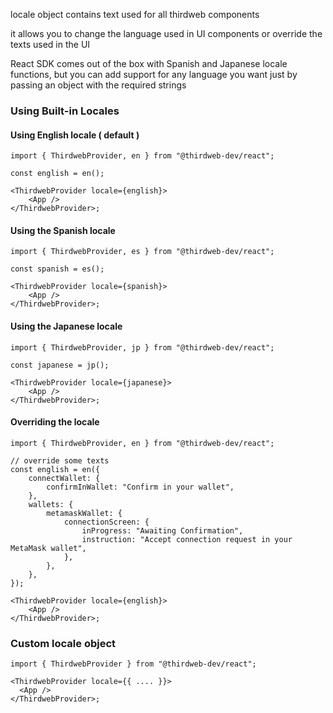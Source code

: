 locale object contains text used for all thirdweb components

it allows you to change the language used in UI components or override the texts used in the UI

React SDK comes out of the box with Spanish and Japanese locale functions, but you can add support for any language you want just by passing an object with the required strings

### Using Built-in Locales

#### Using English locale ( default )

```tsx
import { ThirdwebProvider, en } from "@thirdweb-dev/react";

const english = en();

<ThirdwebProvider locale={english}>
	<App />
</ThirdwebProvider>;
```

#### Using the Spanish locale

```tsx
import { ThirdwebProvider, es } from "@thirdweb-dev/react";

const spanish = es();

<ThirdwebProvider locale={spanish}>
	<App />
</ThirdwebProvider>;
```

#### Using the Japanese locale

```tsx
import { ThirdwebProvider, jp } from "@thirdweb-dev/react";

const japanese = jp();

<ThirdwebProvider locale={japanese}>
	<App />
</ThirdwebProvider>;
```

#### Overriding the locale

```tsx
import { ThirdwebProvider, en } from "@thirdweb-dev/react";

// override some texts
const english = en({
	connectWallet: {
		confirmInWallet: "Confirm in your wallet",
	},
	wallets: {
		metamaskWallet: {
			connectionScreen: {
				inProgress: "Awaiting Confirmation",
				instruction: "Accept connection request in your MetaMask wallet",
			},
		},
	},
});

<ThirdwebProvider locale={english}>
	<App />
</ThirdwebProvider>;
```

### Custom locale object

```tsx
import { ThirdwebProvider } from "@thirdweb-dev/react";

<ThirdwebProvider locale={{ .... }}>
  <App />
</ThirdwebProvider>;
```
